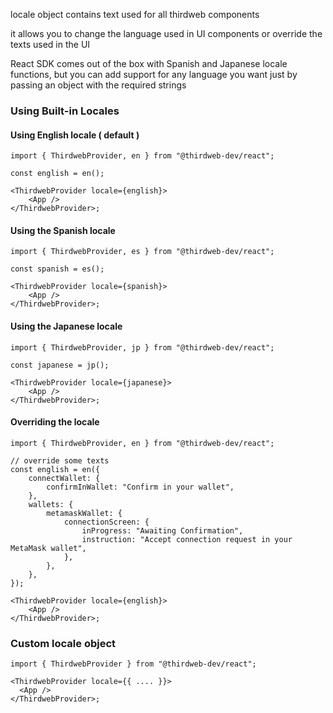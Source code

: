 locale object contains text used for all thirdweb components

it allows you to change the language used in UI components or override the texts used in the UI

React SDK comes out of the box with Spanish and Japanese locale functions, but you can add support for any language you want just by passing an object with the required strings

### Using Built-in Locales

#### Using English locale ( default )

```tsx
import { ThirdwebProvider, en } from "@thirdweb-dev/react";

const english = en();

<ThirdwebProvider locale={english}>
	<App />
</ThirdwebProvider>;
```

#### Using the Spanish locale

```tsx
import { ThirdwebProvider, es } from "@thirdweb-dev/react";

const spanish = es();

<ThirdwebProvider locale={spanish}>
	<App />
</ThirdwebProvider>;
```

#### Using the Japanese locale

```tsx
import { ThirdwebProvider, jp } from "@thirdweb-dev/react";

const japanese = jp();

<ThirdwebProvider locale={japanese}>
	<App />
</ThirdwebProvider>;
```

#### Overriding the locale

```tsx
import { ThirdwebProvider, en } from "@thirdweb-dev/react";

// override some texts
const english = en({
	connectWallet: {
		confirmInWallet: "Confirm in your wallet",
	},
	wallets: {
		metamaskWallet: {
			connectionScreen: {
				inProgress: "Awaiting Confirmation",
				instruction: "Accept connection request in your MetaMask wallet",
			},
		},
	},
});

<ThirdwebProvider locale={english}>
	<App />
</ThirdwebProvider>;
```

### Custom locale object

```tsx
import { ThirdwebProvider } from "@thirdweb-dev/react";

<ThirdwebProvider locale={{ .... }}>
  <App />
</ThirdwebProvider>;
```
